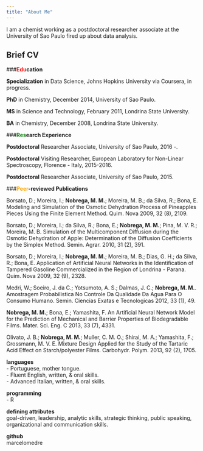 ```yaml
---
title: "About Me"
---
```


I am a chemist working as a postdoctoral researcher associate at the University of Sao Paulo fired up about data analysis.  

## **Brief CV**

###<span style="color:red">**Edu**</span>**cation**  

**Specialization** in Data Science, Johns Hopkins University via Coursera, in progress.  

**PhD** in Chemistry, December 2014, University of Sao Paulo.  

**MS** in Science and Technology, February 2011, Londrina State University.  

**BA** in Chemistry, December 2008, Londrina State University.  


###<span style="color:green">**Res**</span>**earch Experience**

**Postdoctoral** Researcher Associate, University of Sao Paulo, 2016 -.  

**Postdoctoral** Visiting Researcher, European Laboratory for Non-Linear Spectroscopy, Florence - Italy, 2015-2016.  

**Postdoctoral** Researcher Associate, University of Sao Paulo, 2015.  


###<span style="color:orange">**Peer**</span>**-reviewed Publications**  

Borsato, D.; Moreira, I.; **Nobrega, M. M.**; Moreira, M. B.; da Silva, R.; Bona, E. Modeling and Simulation of the Osmotic Dehydration Process of Pineapples Pieces Using the Finite Element Method. Quim. Nova 2009, 32 (8), 2109.  

Borsato, D.; Moreira, I.; da Silva, R.; Bona, E.; **Nobrega, M. M.**; Pina, M. V. R.; Moreira, M. B. Simulation of the Multicomponent Diffusion during the Osmotic Dehydration of Apple: Determination of the Diffusion Coefficients by the Simplex Method. Semin. Agrar. 2010, 31 (2), 391.  

Borsato, D.; Moreira, I.; **Nobrega, M. M.**; Moreira, M. B.; Dias, G. H.; da Silva, R.; Bona, E. Application of Artificial Neural Networks in the Identification of Tampered Gasoline Commercialized in the Region of Londrina - Parana. Quim. Nova 2009, 32 (9), 2328.  

Medri, W.; Soeiro, J. da C.; Yotsumoto, A. S.; Dalmas, J. C.; **Nobrega, M. M.**. Amostragem Probabilistica No Controle Da Qualidade Da Agua Para O Consumo Humano. Semin. Ciencias Exatas e Tecnologicas 2012, 33 (1), 49.  

**Nobrega, M. M.**; Bona, E.; Yamashita, F. An Artificial Neural Network Model for the Prediction of Mechanical and Barrier Properties of Biodegradable Films. Mater. Sci. Eng. C 2013, 33 (7), 4331.   

Olivato, J. B.; **Nobrega, M. M.**; Muller, C. M. O.; Shirai, M. A.; Yamashita, F.; Grossmann, M. V. E. Mixture Design Applied for the Study of the Tartaric Acid Effect on Starch/polyester Films. Carbohydr. Polym. 2013, 92 (2), 1705.  


**languages**  
  - Portuguese, mother tongue.  
  - Fluent English, written, & oral skills.   
  - Advanced Italian, written, & oral skills.  


**programming**  
  - R

**defining attributes**  
goal-driven, leadership, analytic skills, strategic thinking,
public speaking, organizational and communication skills.

**github**  
marcelomedre




